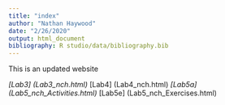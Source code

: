 ```yaml
---
title: "index"
author: "Nathan Haywood"
date: "2/26/2020"
output: html_document
bibliography: R studio/data/bibliography.bib
---
```


This is an updated website

*[Lab3] (Lab3_nch.html)
*[Lab4] (Lab4_nch.html)
*[Lab5a] (Lab5_nch_Activities.html)
*[Lab5e] (Lab5_nch_Exercises.html)
